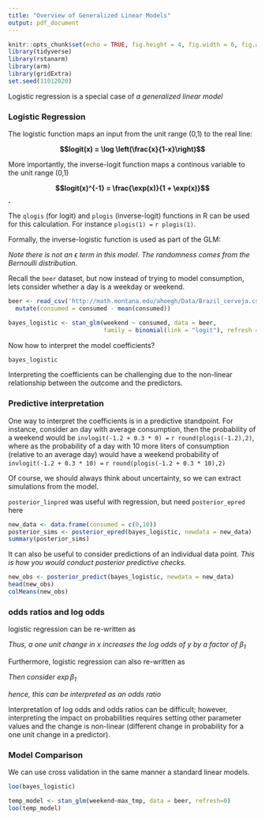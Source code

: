 ```yaml
---
title: "Overview of Generalized Linear Models"
output: pdf_document
---
```


\renewcommand{\vec}[1]{\mathbf{#1}}

```r
knitr::opts_chunk$set(echo = TRUE, fig.height = 4, fig.width = 6, fig.align = 'center')
library(tidyverse) 
library(rstanarm)
library(arm)
library(gridExtra)
set.seed(11012020)
```

Logistic regression is a special case of *a generalized linear model*

\vfill

### Logistic Regression

The logistic function maps an input from the unit range (0,1) to the real line:

__$$logit(x) = \log \left(\frac{x}{1-x}\right)$$__

\vfill

More importantly, the inverse-logit function maps a continous variable to the unit range (0,1)

__$$logit(x)^{-1} = \frac{\exp(x)}{1 + \exp(x)}$$.__

\vfill

The `qlogis` (for logit) and `plogis` (inverse-logit) functions in R can be used for this calculation. For instance `plogis(1) =` `r plogis(1)`.

\vfill

Formally, the inverse-logistic function is used as part of the GLM:

\begin{align}
y & \sim Bernoulli\\
Pr(y_i = 1) & = \pi_i = logit^{-1}(X\underline{\beta})
\end{align}

\vfill

*Note there is not an $\epsilon$ term in this model. The randomness comes from the Bernoulli distribution.*

\newpage

Recall the `beer` dataset, but now instead of trying to model consumption, lets consider whether a day is a weekday or weekend.

```r
beer <- read_csv('http://math.montana.edu/ahoegh/Data/Brazil_cerveja.csv') %>%
  mutate(consumed = consumed - mean(consumed))
```

\vfill

```r
bayes_logistic <- stan_glm(weekend ~ consumed, data = beer,
                           family = binomial(link = "logit"), refresh = 0)
```


\vfill

Now how to interpret the model coefficients? 

```r
bayes_logistic
```
\vfill


Interpreting the coefficients can be challenging due to the non-linear relationship between the outcome and the predictors. 

\newpage

### Predictive interpretation

One way to interpret the coefficients is in a predictive standpoint.  For instance, consider an day with average consumption, then the probability of a weekend would be `invlogit(-1.2 + 0.3 * 0) =` `r round(plogis(-1.2),2)`, where as the probability of a day with 10 more liters of consumption (relative to an average day) would have a weekend probability of `invlogit(-1.2 + 0.3 * 10) =` `r round(plogis(-1.2 + 0.3 * 10),2)`

\vfill

Of course, we should always think about uncertainty, so we can extract simulations from the model. 

\vfill

`posterior_linpred` was useful with regression, but need `posterior_epred` here
```r
new_data <- data.frame(consumed = c(0,10))
posterior_sims <- posterior_epred(bayes_logistic, newdata = new_data)
summary(posterior_sims)
```

\vfill

It can also be useful to consider predictions of an individual data point. *This is how you would conduct posterior predictive checks.*

```r
new_obs <- posterior_predict(bayes_logistic, newdata = new_data)
head(new_obs)
colMeans(new_obs)
```

\newpage

### odds ratios and log odds

logistic regression can be re-written as

\begin{align}
y & \sim Bernoulli\\
\log \left( \frac{Pr[y = 1|X]}{Pr[y = 0|X]} \right)& = \beta_0 + \beta_1 x \\
\log \left( \frac{Pr[y = 1|X]}{1-Pr[y = 1|X]} \right)& = \beta_0 + \beta_1 x \\
\end{align}

_Thus, a one unit change in $x$ increases the log odds of $y$ by a factor of $\beta_1$_

\vfill

Furthermore, logistic regression can also re-written as

\begin{align}
y & \sim Bernoulli\\
\log \left( \frac{Pr[y = 1|X]}{Pr[y = 0|X]} \right)& = \beta_0 + \beta_1 x \\
\frac{Pr[y = 1|X]}{1-Pr[y = 1|X]}& = \exp \left(\beta_0 + \beta_1 x \right)\\
\end{align}

\vfill
_Then consider $\exp{\beta_1}$_
\vfill

\begin{align}
\exp(\beta_1) &= \frac{\exp(\beta_0 + \beta_1 (x + 1))}{\exp(\beta_0 + \beta_1 (x))}\\
&= \frac{Pr[y = 1|X= x + 1]/Pr[y = 0|X= x + 1]}{Pr[y = 1|X= x]/Pr[y = 0|X= x]}
\end{align}

_hence, this can be interpreted as an odds ratio_

\vfill

Interpretation of log odds and odds ratios can be difficult; however, interpreting the impact on probabilities requires setting other parameter values and the change is non-linear (different change in probability for a one unit change in a predictor).

\newpage

### Model Comparison

We can use cross validation in the same manner a standard linear models.

```r
loo(bayes_logistic)

temp_model <- stan_glm(weekend~max_tmp, data = beer, refresh=0)
loo(temp_model)
```
